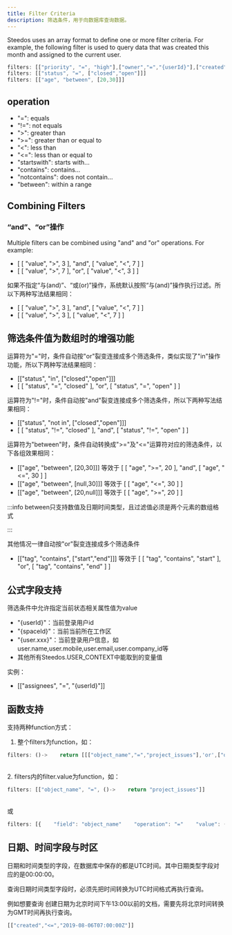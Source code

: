 ```yaml
---
title: Filter Criteria
description: 筛选条件，用于向数据库查询数据。
---
```


Steedos uses an array format to define one or more filter criteria. For example, the following filter is used to query data that was created this month and assigned to the current user.

```javascript
filters: [["priority", "=", "high"],["owner","=","{userId}"],["created", "=", this_month]]
filters: [["status", "=", ["closed","open"]]]
filters: [["age", "between", [20,30]]]
```


## operation

* "=": equals
* "!=":  not equals
* ">": greater than
* ">=": greater than or equal to
* "<": less than
* "<=": less than or equal to
* "startswith": starts with...
* "contains": contains...
* "notcontains": does not contain...
* "between": within a range

## Combining Filters

### “and”、“or”操作

Multiple filters can be combined using "and" and "or" operations. For example:

* \[ \[ "value", ">", 3 \], "and", \[ "value", "<", 7 \] \]
* \[ \[ "value", ">", 7 \], "or", \[ "value", "<", 3 \] \]

如果不指定“与(and)”、“或(or)”操作，系统默认按照“与(and)”操作执行过滤。所以下两种写法结果相同：

* \[ \[ "value", ">", 3 \], "and", \[ "value", "<", 7 \] \]
* \[ \[ "value", ">", 3 \], \[ "value", "<", 7 \] \]

## 筛选条件值为数组时的增强功能

运算符为"="时，条件自动按"or"裂变连接成多个筛选条件，类似实现了"in"操作功能，所以下两种写法结果相同：

* \[\["status", "in", \["closed","open"\]\]\]
* \[ \[ "status", "=", "closed" \], "or", \[ "status", "=", "open" \] \]

运算符为"!="时，条件自动按"and"裂变连接成多个筛选条件，所以下两种写法结果相同：

* \[\["status", "not in", \["closed","open"\]\]\]
* \[ \[ "status", "!=", "closed" \], "and", \[ "status", "!=", "open" \] \]

运算符为"between"时，条件自动转换成">="及"<="运算符对应的筛选条件，以下各组效果相同：

* \[\["age", "between", \[20,30\]\]\] 等效于 \[ \[ "age", ">=", 20 \], "and", \[ "age", "<=", 30 \] \]
* \[\["age", "between", \[null,30\]\]\] 等效于 \[ \[ "age", "<=", 30 \] \]
* \[\["age", "between", \[20,null\]\]\] 等效于 \[ \[ "age", ">=", 20 \] \]



:::info
between只支持数值及日期时间类型，且过滤值必须是两个元素的数组格式

:::

其他情况一律自动按"or"裂变连接成多个筛选条件

* \[\["tag", "contains", \["start","end"\]\]\] 等效于 \[ \[ "tag", "contains", "start" \], "or", \[ "tag", "contains", "end" \] \]

## 公式字段支持

筛选条件中允许指定当前状态相关属性值为value

* "{userId}"：当前登录用户id
* "{spaceId}"：当前当前所在工作区
* "{user.xxx}"：当前登录用户信息，如user.name,user.mobile,user.email,user.company_id等
* 其他所有Steedos.USER_CONTEXT中能取到的变量值

实例：

* \[\["assignees", "=", "{userId}"\]\]

## 函数支持

支持两种function方式：

1. 整个filters为function，如：

```javascript
filters: ()->    return [[["object_name","=","project_issues"],'or',["object_name","=","tasks"]]]
```

\
2\. filters内的filter.value为function，如：

```javascript
filters: [["object_name", "=", ()->    return "project_issues"]]
```

\
或

```javascript
filters: [{    "field": "object_name"    "operation": "="    "value": ()->        return "project_issues"}]
```


## 日期、时间字段与时区

日期和时间类型的字段，在数据库中保存的都是UTC时间。其中日期类型字段对应的是00:00:00。

查询日期时间类型字段时，必须先把时间转换为UTC时间格式再执行查询。

例如想要查询 创建日期为北京时间下午13:00以前的文档，需要先将北京时间转换为GMT时间再执行查询。

```javascript
[["created","<=","2019-08-06T07:00:00Z"]]
```


